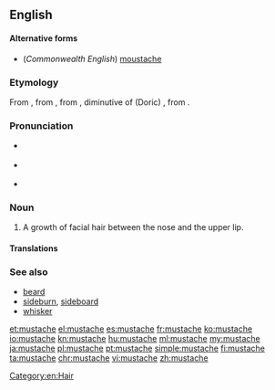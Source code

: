 ==English==

====Alternative forms====
* (''Commonwealth English'') [[moustache]]

===Etymology=== 
From {{etyl|fr|en}} {{term/t|fr|moustache}}, from {{etyl|it|en}} {{term/t|it|mostaccio}}, from {{etyl|Medieval Greek|en}} {{term/t|el|μουστάκιον}}, diminutive of (Doric) {{etyl|grc|en}} {{term/t|grc|μύσταξ||upper lip}}, from {{etyl|ine-pro|en}} {{term/t|ine-pro|*mendʰ-||to chew}}.

===Pronunciation===
* {{a|US}} {{IPA|/ˈmʌstæʃ/}}
* {{a|RP}} {{IPA|/ˈmʊstɑːʃ/}}
* {{audio|En-us-mustache.ogg|Audio (US)}}

===Noun===
{{en-noun}}

# A growth of facial hair between the nose and the upper lip.

====Translations====
{{trans-see|moustache}}

===See also===
* [[beard]]
* [[sideburn]], [[sideboard]]
* [[whisker]]

[[Category:en:Hair]]

[[et:mustache]]
[[el:mustache]]
[[es:mustache]]
[[fr:mustache]]
[[ko:mustache]]
[[io:mustache]]
[[kn:mustache]]
[[hu:mustache]]
[[ml:mustache]]
[[my:mustache]]
[[ja:mustache]]
[[pl:mustache]]
[[pt:mustache]]
[[simple:mustache]]
[[fi:mustache]]
[[ta:mustache]]
[[chr:mustache]]
[[vi:mustache]]
[[zh:mustache]]